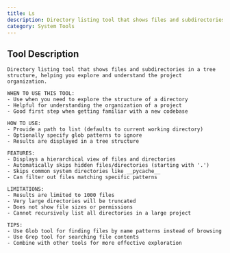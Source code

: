 ```yaml
---
title: Ls
description: Directory listing tool that shows files and subdirectories in a tree structure, helping you explore and understand the project organization.
category: System Tools
---
```


## Tool Description

```
Directory listing tool that shows files and subdirectories in a tree structure, helping you explore and understand the project organization.

WHEN TO USE THIS TOOL:
- Use when you need to explore the structure of a directory
- Helpful for understanding the organization of a project
- Good first step when getting familiar with a new codebase

HOW TO USE:
- Provide a path to list (defaults to current working directory)
- Optionally specify glob patterns to ignore
- Results are displayed in a tree structure

FEATURES:
- Displays a hierarchical view of files and directories
- Automatically skips hidden files/directories (starting with '.')
- Skips common system directories like __pycache__
- Can filter out files matching specific patterns

LIMITATIONS:
- Results are limited to 1000 files
- Very large directories will be truncated
- Does not show file sizes or permissions
- Cannot recursively list all directories in a large project

TIPS:
- Use Glob tool for finding files by name patterns instead of browsing
- Use Grep tool for searching file contents
- Combine with other tools for more effective exploration
```